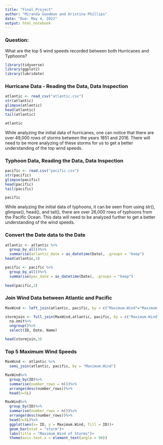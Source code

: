 ```yaml
---
title: "Final_Project"
author: "Miranda Goodman and Kristina Phillips"
date: "Due: May 4, 2022"
output: html_notebook
---
```

### Question: 
What are the top 5 wind speeds recorded between both Hurricanes and Typhoons? 

```r
library(tidyverse)
library(ggplot2)
library(lubridate)
```

### Hurricane Data - Reading the Data, Data Inspection
```r
atlantic <- read_csv("atlantic.csv")
str(atlantic)
glimpse(atlantic)
head(atlantic)
tail(atlantic)
```

```r
atlantic
```
While analyzing the initial data of hurricanes, one can notice that there are over 49,000 rows of storms between the years 1851 and 2016. There will need to be more analyzing of these storms for us to get a better understanding of the top wind speeds. 

### Typhoon Data, Reading the Data, Data Inspection
```r
pacific <- read.csv("pacific.csv")
str(pacific)
glimpse(pacific)
head(pacific)
tail(pacific)
```

```r
pacific
```
While analyzing the initial data of typhoons, it can be seen from using str(), glimpse(), head(), and tail(), there are over 26,000 rows of typhoons from the Pacific Ocean. This data will need to be analyzed further to get a better understanding of the wind speeds. 

### Convert the Date data to the Date
```r
atlantic <- atlantic %>%
  group_by_all()%>%
  summarise(atlantic_date = as_datetime(Date), .groups = "keep")
head(atlantic,3)
```
```r
pacific <- pacific %>%
  group_by_all()%>%
  summarise(pac_date = as_datetime(Date), .groups = "keep")
  
head(pacific,3)
```

### Join Wind Data between Atlantic and Pacific
```r
MaxWind <- left_join(atlantic, pacific, by = c("Maximum.Wind"="Maximum.Wind","Maximum.Wind"="Maximum.Wind"))

stormjoin <- full_join(MaxWind,atlantic, pacific, by = c("Maximum.Wind"="Maximum.Wind","Maximum.Wind"="Maximum.Wind"))%>%
  na.omit%>%
  ungroup()%>%
  select(ID, Date, Name)

head(stormjoin,3)
```

### Top 5 Maximum Wind Speeds
```r
MaxWind <- atlantic %>%
  semi_join(atlantic, pacific, by = "Maximum.Wind")

MaxWind%>%
  group_by(ID)%>%
  summarise(number_rows = n())%>%
  arrange(desc(number_rows))%>%
  head(n=5L)

MaxWind%>%
  group_by(ID)%>%
  summarise(number_rows = n())%>%
  arrange(desc(number_rows))%>%
  head(n=5L)%>%
  ggplot(aes(x= ID, y = Maximum.Wind, fill = ID))+
  geom_bar(stat = "storm")+
  labs(title = "Maximum Wind of Storms")+
  theme(axis.text.x = element_text(angle = 90))
```
 
